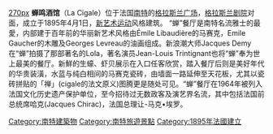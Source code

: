 [[image:Nantes_brasserie_la_cigale_interieur.jpg|270px]]
'''蝉鸣酒馆'''（La Cigale）位于法国[[南特|南特]]的[[格拉斯兰广场|格拉斯兰广场]]，[[格拉斯兰剧院|格拉斯兰剧院]]对面，成立于1895年4月1日，[[新艺术运动|新艺术运动]]风格建筑。
“蝉”餐厅是南特名流雅士的最愛，内部建于百年前的华丽新艺术风格由Émile Libaudière的马赛克，Emile Gaucher的木雕及Georges Levreau的油画组成。新浪潮大师Jacques Demy在“蝉”拍摄了那部著名的Lola，著名演员Jean-Louis Trintignant也将“蝉”奉为世上最美的餐厅。新鮮的生蠔、虾贝展示在入口任客欣赏，踏入餐厅后则是美好年代的华贵装潢，水蓝与纯白相间的马赛克瓷砖，由墙面一路延伸至天花板，尤其以瓷砖拼贴的「禅」(cigale的法文原义)图腾更是随处可见。“蝉”餐厅在1964年被列入法国文化历史遗产保护单位，至今招待过无数政客及演艺界名流，其中包括法国前总统席哈克(Jacques Chirac)，法国总理让-马克•埃罗。 


[[Category:南特建築物|Category:南特建築物]]
[[Category:南特旅遊景點|Category:南特旅遊景點]]
[[Category:1895年法國建立|Category:1895年法國建立]]